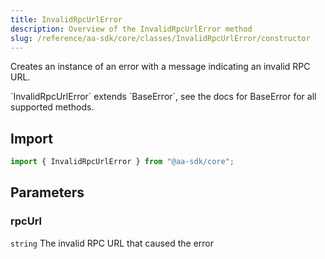 ```yaml
---
title: InvalidRpcUrlError
description: Overview of the InvalidRpcUrlError method
slug: /reference/aa-sdk/core/classes/InvalidRpcUrlError/constructor
---
```



Creates an instance of an error with a message indicating an invalid RPC URL.

<Note>
  `InvalidRpcUrlError` extends `BaseError`, see the docs for BaseError for all
  supported methods.
</Note>

## Import

```ts
import { InvalidRpcUrlError } from "@aa-sdk/core";
```

## Parameters

### rpcUrl

`string`
The invalid RPC URL that caused the error
